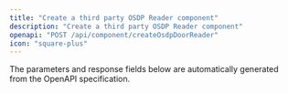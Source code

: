 ```yaml
---
title: "Create a third party OSDP Reader component"
description: "Create a third party OSDP Reader component"
openapi: "POST /api/component/createOsdpDoorReader"
icon: "square-plus"
---
```


<Note>
The parameters and response fields below are automatically generated from the OpenAPI specification.
</Note>
